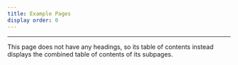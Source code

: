 ```yaml
---
title: Example Pages
display order: 0
---
```


---

This page does not have any headings, so its table of contents instead displays the combined table of contents of its subpages.
